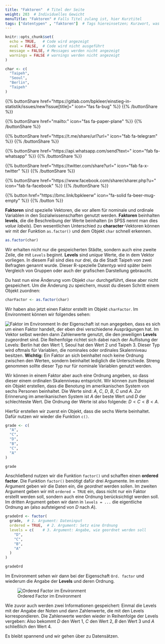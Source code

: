 ```yaml
---
title: "Faktoren"  # Titel der Seite
weight: 203  # Individuelles Gewicht 
menuTitle: "Faktoren" # Falls Titel zulang ist, hier Kurztitel
tags: ["datentypen" , "faktoren"]  # Tags hiereinsetzen; Kurzwort, was auf der Seite passsiert
---
```

```r
knitr::opts_chunk$set(
  echo = TRUE,   # Code wird angezeigt
  eval = FALSE,  # Code wird nicht ausgeführt
  message = FALSE, # Messages werden nicht angezeigt
  warnings = FALSE # warnings werden nicht angezeigt
)

char <- c(
  "Taipeh", 
  "Seoul",
  "Berlin",
  "Taipeh"
)
```

{{% buttonShare href=\"https\:\/\/gitlab.com\/bpkleer\/einstieg-in-statistik\/issues\/new?issue[title]=\" icon=\"fas fa-bug\" %}} {{% /buttonShare %}} 

{{% buttonShare href=\"mailto\:\" icon=\"fas fa-paper-plane\" %}} {{% /buttonShare %}}

{{% buttonShare href=\"https\:\/\/t.me\/share\/url?url=\" icon=\"fab fa-telegram\" %}} {{% /buttonShare %}}

{{% buttonShare href=\"https\:\/\/api.whatsapp.com\/send?text=\" icon=\"fab fa-whatsapp\" %}} {{% /buttonShare %}}

{{% buttonShare href=\"https\:\/\/twitter.com\/share?url=\" icon=\"fab fa-x-twitter\" %}} {{% /buttonShare %}}

{{% buttonShare href=\"https\:\/\/www.facebook.com\/sharer\/sharer.php?u=\" icon=\"fab fa-facebook\" %}} {{% /buttonShare %}}

{{% button href=\"https\:\/\/bmc.link\/bpkleerw\" icon=\"fa-solid fa-beer-mug-empty\" %}} {{% /button %}}

**Faktoren** sind spezielle Vektoren, die vor allem für nominale und ordinale Variablen in den Sozialwissenschaften genutzt werden. **Faktoren** beinhalten **levels**, die die Beschreibung der Werte beinhalten (in SPSS nennt man dies *value labels*). Den wesentlichen Unterschied zu **character**-Vektoren können wir mit der Funktion `as.factor()` und dem Objekt `char` schnell erkennen. 

```r
as.factor(char)
```

Wir erhalten nicht nur die gespeicherten Städte, sondern auch eine zweite Zeile, die mit `Levels` beginnt. **Levels** sind *unique* Werte, die in dem Vektor vorliegen. In diesem Fall sind dies nur drei, da die Stadt Taipeh von zwei Befragten genannt wurde. Dieser R-spezielle Datentyp wird später beim Vergleich von Gruppen oder auch der grafischen Darstellung gebraucht. 

Du hast nun eine Änderung vom Objekt `char` durchgeführt, diese aber nicht gespeichert. Um die Änderung zu speichern, musst du diesen Schritt einem Objekt zuordnen:
```r
charFactor <- as.factor(char)
```

Wir haben also jetzt einen Faktor erstellt im Objekt `charFactor`. Im Environment können wir folgendes sehen:
 
![Faktor im Environment](../img/faktor1.png)
In der Eigenschaft ist nun angegeben, dass es sich um einen Faktor handelt, der eben drei verschiedene Ausprägungen hat. Im Vektor selbst werden dann Zahlenwerte genutzt, die den jeweiligen **Levels** zugeordnet sind. Die Reihenfolge richtet sich dabei nach der Auflistung der Levels: Berlin hat den Wert $1$, Seoul hat den Wert $2$ und Taipeh $3$. Dieser Typ wird oftmals für Variablen, die nominales oder ordinales Skalenniveau besitzen. **Wichtig:** Ein Faktor an sich beinhaltet noch keine Ordnung zwischen den Werten, sondern beinhaltet lediglich die Unterschiede. Streng genommen sollte dieser Typ nur für nominale Variablen genutzt werden.

Wir können in einem Faktor aber auch eine Ordnung angeben, so dass dieser einem ordinalen Skalenniveau entspricht. Wir können zum Beispiel ein Objekt erstellen, dass die Benotung im amerikanischen System von sechs Personen beinhaltet. Die Werte sind: $A$, $C$, $D$, $B$, $C$ und $A$. Zur Erinnerung im amerikanischen System ist $A$ der beste Wert und $D$ der schlechteste Wert. Die Ordnung der Werte ist also folgende: $D < C < B < A$.

Hierfür erstellen wir zuerst ein Objekt, dass die sechs Werte beinhaltet. Dafür nutzen wir wieder die Funktion `c()`. 

```r
grade <- c(
  "A",
  "C",
  "D",
  "B",
  "C", 
  "A"
)

grade
```

Anschließend nutzen wir die Funktion `factor()` und schaffen einen **ordered factor**. Die Funktion `factor()` benötigt dafür drei Argumente. Im ersten Argument geben wir die Daten ein, die *geordnet* werden sollen. Im zweiten Argument geben wir mit `ordered = TRUE` ein, dass nicht nur ein Faktor erstellt werden soll, sondern auch eine Ordnung berücksichtigt werden soll. Im dritten Argument geben wir dann in `levels = ...` die eigentliche Ordnung an (also aufsteigend von $D$ nach $A$).

```r
gradeOrd <- factor(
  grade,  # 1. Argument: Dateninput
  ordered = TRUE,  # 2. Argument: Setz eine Ordnung
  levels = c(    # 3. Argument: Angabe, wie geordnet werden soll
    "D",
    "C",
    "B",
    "A"
  )
)

gradeOrd

```

Im Environment sehen wir dann bei der Eigenschaft `Ord. factor` und wiederum die Angabe der **Levels** und deren Ordnung. 

![Ordered Factor im Environment](../img/faktor2.png)

Wie zuvor auch werden zwei Informationen gespeichert: Einmal die Levels mit der Angabe der Noten und dann Zahlenwerte, die mit den Levels korrespondieren. Die Zahlenwerte werden wieder in Reihenfolge der Levels vergeben: Also bekommt $D$ den Wert $1$, $C$ den Wert $2$, $B$ den Wert $3$ und $A$ schließlich den Wert $4$.

Es bleibt spannend und wir gehen über zu Datensätzen.
